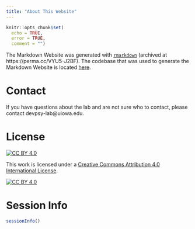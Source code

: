 ```yaml
---
title: "About This Website"
---
```


```r
knitr::opts_chunk$set(
  echo = TRUE,
  error = TRUE,
  comment = "")
```

The Markdown Website was generated with [`rmarkdown`](https://bookdown.org/yihui/rmarkdown/rmarkdown-site.html) (archived at https://perma.cc/VYU5-J2BF).
The codebase that was used to generate the Markdown Website is located [here](https://github.com/DevPsyLab/MarkdownWebsite).

# Contact

If you have questions about the lab and are not sure who to contact, please contact devpsy-lab@uiowa.edu.

# License

[![CC BY 4.0][cc-by-shield]][cc-by]

This work is licensed under a
[Creative Commons Attribution 4.0 International License][cc-by].

[![CC BY 4.0][cc-by-image]][cc-by]

[cc-by]: http://creativecommons.org/licenses/by/4.0/
[cc-by-image]: https://i.creativecommons.org/l/by/4.0/88x31.png
[cc-by-shield]: https://img.shields.io/badge/License-CC%20BY%204.0-lightgrey.svg

# Session Info

```r
sessionInfo()
```
